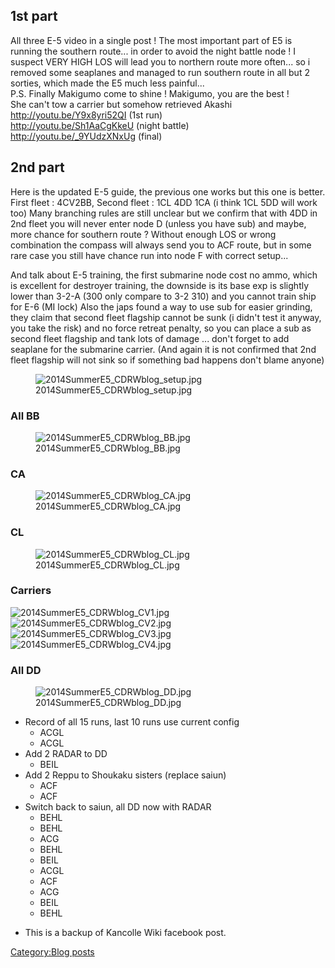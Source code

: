 ==1st part==
All three E-5 video in a single post ! The most important part of E5 is running the southern route... in order to avoid the night battle node ! I suspect VERY HIGH LOS will lead you to northern route more often... so i removed some seaplanes and managed to run southern route in all but 2 sorties, which made the E5 much less painful...<br />
P.S. Finally Makigumo come to shine ! Makigumo, you are the best !<br />She can't tow a carrier but somehow retrieved Akashi<br />
http://youtu.be/Y9x8yri52QI (1st run)<br />
http://youtu.be/Sh1AaCgKkeU (night battle)<br />
[http://l.facebook.com/l.php?u=http%3A%2F%2Fyoutu.be%2F_9YUdzXNxUg&h=RAQGyy3wl&s=1 http://youtu.be/_9YUdzXNxUg] (final)

==2nd part==
Here is the updated E-5 guide, the previous one works but this one is better.
First fleet : 4CV2BB, Second fleet : 1CL 4DD 1CA (i think 1CL 5DD will work too)
Many branching rules are still unclear but we confirm that with 4DD in 2nd fleet you will never enter node D (unless you have sub) and maybe, more chance for southern route ?
Without enough LOS or wrong combination the compass will always send you to ACF route, but in some rare case you still have chance run into node F with correct setup...

And talk about E-5 training, the first submarine node cost no ammo, which is excellent for destroyer training, the downside is its base exp is slightly lower than 3-2-A (300 only compare to 3-2 310) and you cannot train ship for E-6 (MI lock)
Also the japs found a way to use sub for easier grinding, they claim that second fleet flagship cannot be sunk (i didn't test it anyway, you take the risk) and no force retreat penalty, so you can place a sub as second fleet flagship and tank lots of damage ... don't forget to add seaplane for the submarine carrier. (And again it is not confirmed that 2nd fleet flagship will not sink so if something bad happens don't blame anyone)

[[File:2014SummerE5_CDRWblog_setup.jpg]]
===All BB===
[[File:2014SummerE5_CDRWblog_BB.jpg]]
===CA===
[[File:2014SummerE5_CDRWblog_CA.jpg]]
===CL===
[[File:2014SummerE5_CDRWblog_CL.jpg]]
===Carriers===
[[File:2014SummerE5_CDRWblog_CV1.jpg]]
[[File:2014SummerE5_CDRWblog_CV2.jpg]]
[[File:2014SummerE5_CDRWblog_CV3.jpg]]
[[File:2014SummerE5_CDRWblog_CV4.jpg]]
===All DD===
[[File:2014SummerE5_CDRWblog_DD.jpg]]

*Record of all 15 runs, last 10 runs use current config
**ACGL
**ACGL
*Add 2 RADAR to DD
**BEIL
*Add 2 Reppu to Shoukaku sisters (replace saiun)
**ACF
**ACF
*Switch back to saiun, all DD now with RADAR
**BEHL
**BEHL
**ACG
**BEHL
**BEIL 
**ACGL
**ACF
**ACG
**BEIL
**BEHL

*This is a backup of Kancolle Wiki facebook post.
[[Category:Blog posts]]